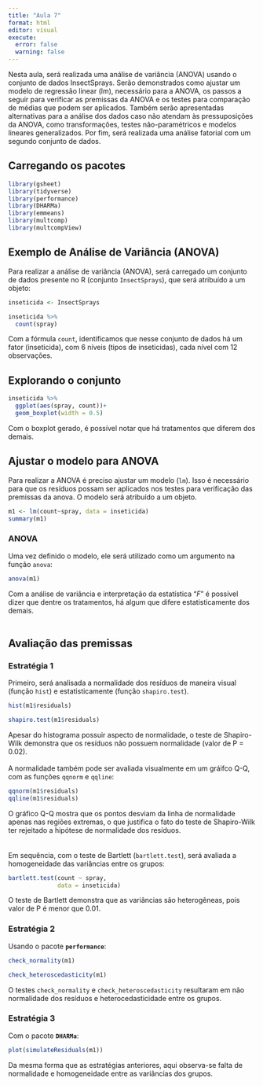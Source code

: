 ```yaml
---
title: "Aula 7"
format: html
editor: visual
execute: 
  error: false
  warning: false
---
```


Nesta aula, será realizada uma análise de variância (ANOVA) usando o conjunto de dados InsectSprays. Serão demonstrados como ajustar um modelo de regressão linear (lm), necessário para a ANOVA, os passos a seguir para verificar as premissas da ANOVA e os testes para comparação de médias que podem ser aplicados. Também serão apresentadas alternativas para a análise dos dados caso não atendam às pressuposições da ANOVA, como transformações, testes não-paramétricos e modelos lineares generalizados. Por fim, será realizada uma análise fatorial com um segundo conjunto de dados.

## Carregando os pacotes

```r
library(gsheet)
library(tidyverse)
library(performance)
library(DHARMa)
library(emmeans)
library(multcomp)
library(multcompView)
```

## Exemplo de Análise de Variância (ANOVA)

Para realizar a análise de variância (ANOVA), será carregado um conjunto de dados presente no R (conjunto `InsectSprays`), que será atribuído a um objeto:

```r
inseticida <- InsectSprays

inseticida %>% 
  count(spray)
```

Com a fórmula `count`, identificamos que nesse conjunto de dados há um fator (inseticida), com 6 níveis (tipos de inseticidas), cada nível com 12 observações.\

## Explorando o conjunto

```r
inseticida %>%
  ggplot(aes(spray, count))+
  geom_boxplot(width = 0.5)
```

Com o boxplot gerado, é possível notar que há tratamentos que diferem dos demais.\

## Ajustar o modelo para ANOVA

Para realizar a ANOVA é preciso ajustar um modelo (`lm`). Isso é necessário para que os resíduos possam ser aplicados nos testes para verificação das premissas da anova. O modelo será atribuído a um objeto.

```r
m1 <- lm(count~spray, data = inseticida)
summary(m1)
```

### ANOVA

Uma vez definido o modelo, ele será utilizado como um argumento na função `anova`:

```r
anova(m1)
```

Com a análise de variância e interpretação da estatística "*F*" é possível dizer que dentre os tratamentos, há algum que difere estatisticamente dos demais.\
\

## Avaliação das premissas

### Estratégia 1

Primeiro, será analisada a normalidade dos resíduos de maneira visual (função `hist`) e estatisticamente (função `shapiro.test`).

```r
hist(m1$residuals)

shapiro.test(m1$residuals)
```

Apesar do histograma possuir aspecto de normalidade, o teste de Shapiro-Wilk demonstra que os resíduos não possuem normalidade (valor de P = 0.02).\
\
A normalidade também pode ser avaliada visualmente em um gráifco Q-Q, com as funções `qqnorm` e `qqline`:

```r
qqnorm(m1$residuals)
qqline(m1$residuals)
```

O gráfico Q-Q mostra que os pontos desviam da linha de normalidade apenas nas regiões extremas, o que justifica o fato do teste de Shapiro-Wilk ter rejeitado a hipótese de normalidade dos resíduos.\
\
\
Em sequência, com o teste de Bartlett (`bartlett.test`), será avaliada a homogeneidade das variâncias entre os grupos:

```r
bartlett.test(count ~ spray,
              data = inseticida)
```

O teste de Bartlett demonstra que as variâncias são heterogêneas, pois valor de P é menor que 0.01.

### Estratégia 2

Usando o pacote **`performance`**:

```r
check_normality(m1)
```

```r
check_heteroscedasticity(m1)
```

O testes `check_normality` e `check_heteroscedasticity` resultaram em não normalidade dos resíduos e heterocedasticidade entre os grupos.

### Estratégia 3

Com o pacote **`DHARMa`**:

```r
plot(simulateResiduals(m1))
```

Da mesma forma que as estratégias anteriores, aqui observa-se falta de normalidade e homogeneidade entre as variâncias dos grupos.
